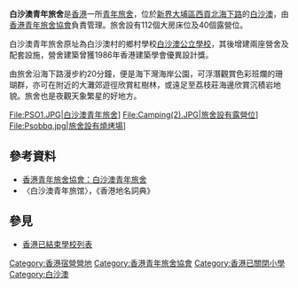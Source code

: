 '''白沙澳青年旅舍'''是[[香港|香港]]一所[[青年旅舍|青年旅舍]]，位於[[新界|新界]][[大埔區|大埔區]][[西貢北|西貢北]][[海下路|海下路]]的[[白沙澳|白沙澳]]，由[[香港青年旅舍協會|香港青年旅舍協會]]負責管理。旅舍設有112個大房床位及40個露營位。

白沙澳青年旅舍原址為白沙澳村的鄉村學校[[白沙澳公立學校|白沙澳公立學校]]，其後增建兩座營舍及配套設施，營舍建築曾獲1986年香港建築學會優異設計獎。

由旅舍沿海下路漫步約20分鐘，便是海下灣海岸公園，可浮潛觀賞色彩班爛的珊瑚群，亦可在附近的大灘郊遊徑欣賞紅樹林，或遠足至荔枝莊海邊欣賞沉積岩地貌。旅舍也是夜觀天象繁星的好地方。

<gallery>
File:PSO1.JPG|白沙澳青年旅舍]
File:Camping(2).JPG|旅舍設有露營位]
File:Psobbq.jpg|旅舍設有燒烤場]
</gallery>

==參考資料==
*[https://web.archive.org/web/20120321193047/http://www.yha.org.hk/chi/hostel.php?action_type=detail&hostel_id=6&channel=locals-choice 香港青年旅舍協會：白沙澳青年旅舍]
*〈白沙澳青年旅馆〉，《香港地名詞典》

==參見==
*[[香港已結束學校列表|香港已結束學校列表]]

[[Category:香港宿營營地|Category:香港宿營營地]]
[[Category:香港青年旅舍協會|Category:香港青年旅舍協會]]
[[Category:香港已關閉小學|Category:香港已關閉小學]]
[[Category:白沙澳|Category:白沙澳]]